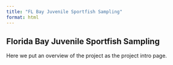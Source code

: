 ```yaml
---
title: "FL Bay Juvenile Sportfish Sampling"
format: html
---
```


## Florida Bay Juvenile Sportfish Sampling

Here we put an overview of the project as the project intro page.
